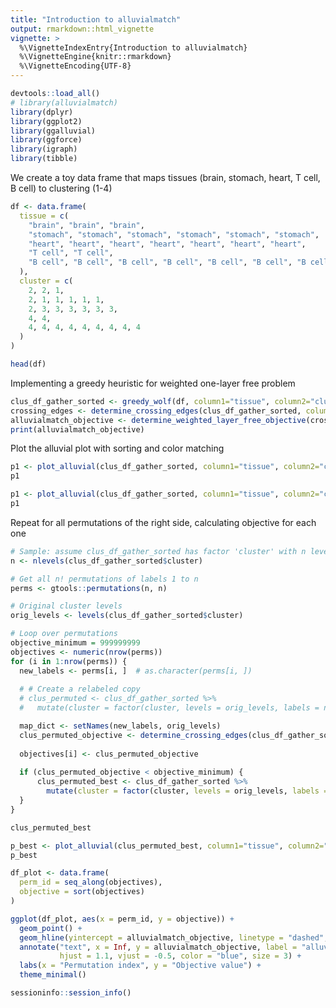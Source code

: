 ```yaml
---
title: "Introduction to alluvialmatch"
output: rmarkdown::html_vignette
vignette: >
  %\VignetteIndexEntry{Introduction to alluvialmatch}
  %\VignetteEngine{knitr::rmarkdown}
  %\VignetteEncoding{UTF-8}
---
```


```r
devtools::load_all()
# library(alluvialmatch)
library(dplyr)
library(ggplot2)
library(ggalluvial)
library(ggforce)
library(igraph)
library(tibble)
```

We create a toy data frame that maps tissues (brain, stomach, heart, T cell, B cell) to clustering (1-4)
```r
df <- data.frame(
  tissue = c(
    "brain", "brain", "brain",
    "stomach", "stomach", "stomach", "stomach", "stomach", "stomach",
    "heart", "heart", "heart", "heart", "heart", "heart", "heart",
    "T cell", "T cell",
    "B cell", "B cell", "B cell", "B cell", "B cell", "B cell", "B cell", "B cell", "B cell"
  ),
  cluster = c(
    2, 2, 1,
    2, 1, 1, 1, 1, 1,
    2, 3, 3, 3, 3, 3, 3,
    4, 4,
    4, 4, 4, 4, 4, 4, 4, 4, 4
  )
)

head(df)
```

Implementing a greedy heuristic for weighted one-layer free problem
```r
clus_df_gather_sorted <- greedy_wolf(df, column1="tissue", column2="cluster")
crossing_edges <- determine_crossing_edges(clus_df_gather_sorted, column1 = "tissue", column2 = "cluster")
alluvialmatch_objective <- determine_weighted_layer_free_objective(crossing_edges)
print(alluvialmatch_objective)
```

Plot the alluvial plot with sorting and color matching
```r
p1 <- plot_alluvial(clus_df_gather_sorted, column1="tissue", column2="cluster", column_weights = "value", show_group_2_box_labels_in_ascending = FALSE)
p1
```

```r
p1 <- plot_alluvial(clus_df_gather_sorted, column1="tissue", column2="cluster", column_weights = "value", show_group_2_box_labels_in_ascending = TRUE)
p1
```


Repeat for all permutations of the right side, calculating objective for each one
```r
# Sample: assume clus_df_gather_sorted has factor 'cluster' with n levels
n <- nlevels(clus_df_gather_sorted$cluster)

# Get all n! permutations of labels 1 to n
perms <- gtools::permutations(n, n)

# Original cluster levels
orig_levels <- levels(clus_df_gather_sorted$cluster)

# Loop over permutations
objective_minimum = 999999999
objectives <- numeric(nrow(perms))
for (i in 1:nrow(perms)) {
  new_labels <- perms[i, ]  # as.character(perms[i, ])
  
  # # Create a relabeled copy
  # clus_permuted <- clus_df_gather_sorted %>%
  #   mutate(cluster = factor(cluster, levels = orig_levels, labels = new_labels))

  map_dict <- setNames(new_labels, orig_levels)
  clus_permuted_objective <- determine_crossing_edges(clus_df_gather_sorted, column1 = "tissue", column2 = "cluster", map_dict = map_dict, return_weighted_layer_free_objective = TRUE)
  
  objectives[i] <- clus_permuted_objective
  
  if (clus_permuted_objective < objective_minimum) {
      clus_permuted_best <- clus_df_gather_sorted %>%
        mutate(cluster = factor(cluster, levels = orig_levels, labels = new_labels))
  }
}
```

```r
clus_permuted_best
```


```r
p_best <- plot_alluvial(clus_permuted_best, column1="tissue", column2="cluster", column_weights = "value")
p_best
```


```r
df_plot <- data.frame(
  perm_id = seq_along(objectives),
  objective = sort(objectives)
)

ggplot(df_plot, aes(x = perm_id, y = objective)) +
  geom_point() +
  geom_hline(yintercept = alluvialmatch_objective, linetype = "dashed", color = "blue") +
  annotate("text", x = Inf, y = alluvialmatch_objective, label = "alluvialmatch objective", 
           hjust = 1.1, vjust = -0.5, color = "blue", size = 3) +
  labs(x = "Permutation index", y = "Objective value") +
  theme_minimal()

```

```r
sessioninfo::session_info()
```
